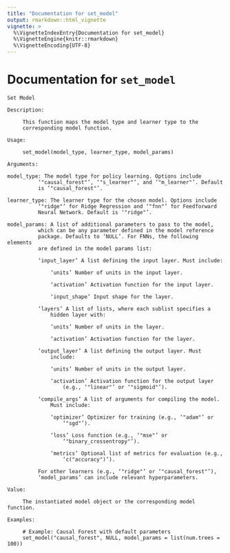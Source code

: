 ```yaml
---
title: "Documentation for set_model"
output: rmarkdown::html_vignette
vignette: >
  %\VignetteIndexEntry{Documentation for set_model}
  %\VignetteEngine{knitr::rmarkdown}
  %\VignetteEncoding{UTF-8}
---
```



# Documentation for `set_model`
```
Set Model

Description:

     This function maps the model type and learner type to the
     corresponding model function.

Usage:

     set_model(model_type, learner_type, model_params)
     
Arguments:

model_type: The model type for policy learning. Options include
          ‘"causal_forest"’, ‘"s_learner"’, and ‘"m_learner"’. Default
          is ‘"causal_forest"’.

learner_type: The learner type for the chosen model. Options include
          ‘"ridge"’ for Ridge Regression and ‘"fnn"’ for Feedforward
          Neural Network. Default is ‘"ridge"’.

model_params: A list of additional parameters to pass to the model,
          which can be any parameter defined in the model reference
          package. Defaults to ‘NULL’. For FNNs, the following elements
          are defined in the model params list:

          ‘input_layer’ A list defining the input layer. Must include:

              ‘units’ Number of units in the input layer.

              ‘activation’ Activation function for the input layer.

              ‘input_shape’ Input shape for the layer.

          ‘layers’ A list of lists, where each sublist specifies a
              hidden layer with:

              ‘units’ Number of units in the layer.

              ‘activation’ Activation function for the layer.

          ‘output_layer’ A list defining the output layer. Must
              include:

              ‘units’ Number of units in the output layer.

              ‘activation’ Activation function for the output layer
                  (e.g., ‘"linear"’ or ‘"sigmoid"’).

          ‘compile_args’ A list of arguments for compiling the model.
              Must include:

              ‘optimizer’ Optimizer for training (e.g., ‘"adam"’ or
                  ‘"sgd"’).

              ‘loss’ Loss function (e.g., ‘"mse"’ or
                  ‘"binary_crossentropy"’).

              ‘metrics’ Optional list of metrics for evaluation (e.g.,
                  ‘c("accuracy")’).

          For other learners (e.g., ‘"ridge"’ or ‘"causal_forest"’),
          ‘model_params’ can include relevant hyperparameters.

Value:

     The instantiated model object or the corresponding model function.

Examples:

     # Example: Causal Forest with default parameters
     set_model("causal_forest", NULL, model_params = list(num.trees = 100))
     
```
